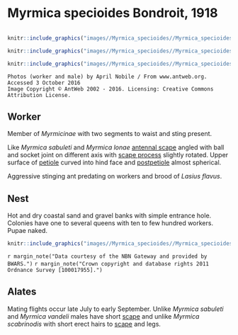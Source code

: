 # **Myrmica specioides** Bondroit, 1918

```marginfigure
```

```r
knitr::include_graphics("images//Myrmica_specioides//Myrmica_specioides_head.jpg")
```

```r
knitr::include_graphics("images//Myrmica_specioides//Myrmica_specioides_male_head.jpg")
```

```r
knitr::include_graphics("images//Myrmica_specioides//Myrmica_specioides_side.jpg")
```

```block
Photos (worker and male) by April Nobile / From www.antweb.org. Accessed 3 October 2016
Image Copyright © AntWeb 2002 - 2016. Licensing: Creative Commons Attribution License.
```

## Worker
Member of *Myrmicinae* with two segments to waist and sting present.

Like *Myrmica sabuleti* and *Myrmica lonae* [antennal scape](#glossary) angled with ball and socket joint on different axis with [scape process ](#glossary) slightly rotated. Upper surface of [petiole](#glossary) curved into hind face and [postpetiole](#glossary) almost spherical.

Aggressive stinging ant predating on workers and brood of *Lasius flavus*.

## Nest
Hot and dry coastal sand and gravel banks with simple entrance hole. Colonies have one to several queens with ten to few hundred workers. Pupae naked.

```r
knitr::include_graphics("images//Myrmica_specioides//Myrmica_specioides_map.png")
```
`r margin_note("Data courtesy of the NBN Gateway and provided by BWARS.")`
`r margin_note("Crown copyright and database rights 2011 Ordnance Survey [100017955].")`

## Alates
Mating flights occur late July to early September. Unlike *Myrmica sabuleti* and *Myrmica vandeli* males have short [scape](#glossary) and unlike *Myrmica scabrinodis* with short erect hairs to [scape](#glossary) and legs.

\pagebreak